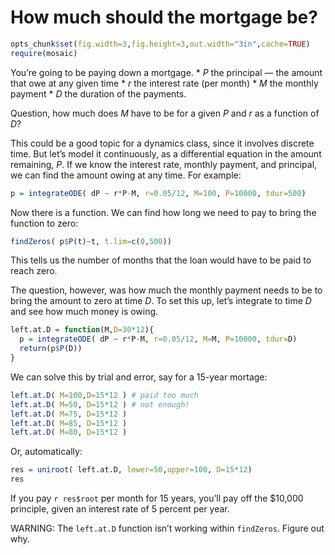 How much should the mortgage be?
========================================================

```r
opts_chunk$set(fig.width=3,fig.height=3,out.width="3in",cache=TRUE)
require(mosaic)
```
You're going to be paying down a mortgage.
* $P$ the principal --- the amount that owe at any given time
* $r$ the interest rate (per month)
* $M$ the monthly payment
* $D$ the duration of the payments.

Question, how much does $M$ have to be for a given $P$ and $r$ as a function of $D$?

This could be a good topic for a dynamics class, since it involves discrete time.  But let's model it continuously, as a differential equation in the amount remaining, $P$.  If we know the interest rate, monthly payment, and principal, we can find the amount owing at any time.  For example:
```r
p = integrateODE( dP ~ r*P-M, r=0.05/12, M=100, P=10000, tdur=500)
```
Now there is a function.  We can find how long we need to pay to bring the function to zero:
```r
findZeros( p$P(t)~t, t.lim=c(0,500))
```
This tells us the number of months that the loan would have to be paid to reach zero.

The question, however, was how much the monthly payment needs to be to bring the amount to zero at time $D$.  To set this up, let's integrate to time $D$ and see how much money is owing.
```r
left.at.D = function(M,D=30*12){
  p = integrateODE( dP ~ r*P-M, r=0.05/12, M=M, P=10000, tdur=D)
  return(p$P(D))
}
```

We can solve this by trial and error, say for a 15-year mortage:
```r
left.at.D( M=100,D=15*12 ) # paid too much
left.at.D( M=50, D=15*12 ) # not enough!
left.at.D( M=75, D=15*12 )
left.at.D( M=85, D=15*12 )
left.at.D( M=80, D=15*12 )
```

Or, automatically:
```r
res = uniroot( left.at.D, lower=50,upper=100, D=15*12)
res
```

If you pay `r res$root` per month for 15 years, you'll pay off the \$10,000 principle, given an interest rate of 5 percent per year.

WARNING: The ```left.at.D``` function isn't working within ```findZeros```.  Figure out why.



